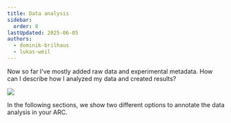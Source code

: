 ```yaml
---
title: Data analysis
sidebar:
  order: 8
lastUpdated: 2025-06-05
authors:
  - dominik-brilhaus
  - lukas-weil
---
```



<ViolaSays>
Now so far I've mostly added raw data and experimental metadata. How can I describe how I analyzed my data and created results?
</ViolaSays>

![](@images/start-here/arc-prototypic-workflows1.svg)

In the following sections, we show two different options to annotate the data analysis in your ARC.

